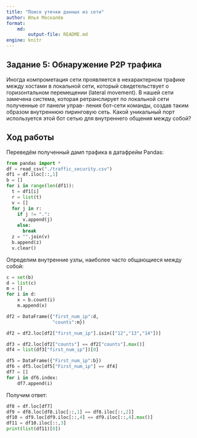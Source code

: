 ```yaml
---
title: "Поиск утечки данных из сети"
author: Илья Москалёв
format: 
    md:
        output-file: README.md
engine: knitr
---
```

## Задание 5: Обнаружение P2P трафика

Иногда компрометация сети проявляется в нехарактерном трафике между хостами в локальной сети,
который свидетельствует о горизонтальном перемещении (lateral movement).
В нашей сети замечена система, которая ретранслирует по локальной сети полученные от панели управ-
ления бот-сети команды, создав таким образом внутреннюю пиринговую сеть.
Какой уникальный порт используется этой бот сетью для внутреннего общения между собой?

## Ход работы
Переведём полученный дамп трафика в датафрейм Pandas: 
```python
from pandas import *
df = read_csv("./traffic_security.csv")
df1 = df.iloc[::,1]
b = []
for i in range(len(df1)):
  t = df1[i]
  r = list(t)
  v = []
  for j in r:
    if j != ".":
      v.append(j)
    else:
      break
  z = "".join(v)
  b.append(z)
  v.clear()
```

Определим внутренние узлы, наиболее часто общающиеся между собой:

```python
c = set(b)
d = list(c)
m = []
for i in d:
    x = b.count(i)
    m.append(x)

df2 = DataFrame({"first_num_ip":d,
                 "counts":m})

df2 = df2.loc[df2["first_num_ip"].isin(["12","13","14"])]

df3 = df2.loc[df2["counts"] == df2["counts"].max()]
df4 = list(df3["first_num_ip"])[0]

df5 = DataFrame({"First_num_ip":b})
df6 = df5.loc[df5["First_num_ip"] == df4]
df7 = []
for i in df6.index:
    df7.append(i)
```

Получим ответ:
```python
df8 = df.loc[df7]
df9 = df8.loc[df8.iloc[::,1] == df8.iloc[::,2]]
df10 = df9.loc[df9.iloc[::,4] == df9.iloc[::,4].max()]
df11 = df10.iloc[::,3]
print(list(df11)[0])
```